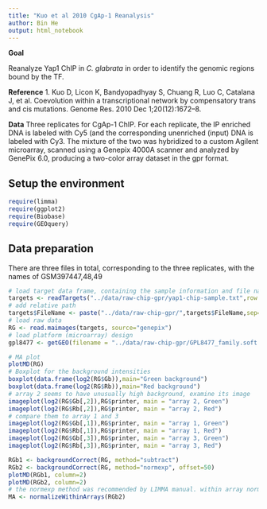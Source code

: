 ```yaml
---
title: "Kuo et al 2010 CgAp-1 Reanalysis"
author: Bin He
output: html_notebook
---
```


**Goal**

Reanalyze Yap1 ChIP in _C. glabrata_ in order to identify the genomic regions bound by the TF.

**Reference**
1. Kuo D, Licon K, Bandyopadhyay S, Chuang R, Luo C, Catalana J, et al. Coevolution within a transcriptional network by compensatory trans and cis mutations. Genome Res. 2010 Dec 1;20(12):1672–8. 

**Data**
Three replicates for CgAp-1 ChIP. For each replicate, the IP enriched DNA is labeled with Cy5 (and the corresponding unenriched (input) DNA is labeled with Cy3. The mixture of the two was hybridized to a custom Agilent microarray, scanned using a Genepix 4000A scanner and analyzed by GenePix 6.0, producing a two-color array dataset in the gpr format.

## Setup the environment

```r
require(limma)
require(ggplot2)
require(Biobase)
require(GEOquery)
```

## Data preparation

There are three files in total, corresponding to the three replicates, with the names of GSM397447,48,49

```r
# load target data frame, containing the sample information and file names
targets <- readTargets("../data/raw-chip-gpr/yap1-chip-sample.txt",row.names = "Name")
# add relative path
targets$FileName <- paste("../data/raw-chip-gpr/",targets$FileName,sep="")
# load raw data
RG <- read.maimages(targets, source="genepix")
# load platform (microarray) design
gpl8477 <- getGEO(filename = "../data/raw-chip-gpr/GPL8477_family.soft.gz")
```

```r
# MA plot
plotMD(RG)
# Boxplot for the background intensities
boxplot(data.frame(log2(RG$Gb)),main="Green background")
boxplot(data.frame(log2(RG$Rb)),main="Red background")
# array 2 seems to have unusually high background, examine its image
imageplot(log2(RG$Gb[,2]),RG$printer, main = "array 2, Green")
imageplot(log2(RG$Rb[,2]),RG$printer, main = "array 2, Red")
# compare them to array 1 and 3
imageplot(log2(RG$Gb[,1]),RG$printer, main = "array 1, Green")
imageplot(log2(RG$Rb[,1]),RG$printer, main = "array 1, Red")
imageplot(log2(RG$Gb[,3]),RG$printer, main = "array 3, Green")
imageplot(log2(RG$Rb[,3]),RG$printer, main = "array 3, Red")
```

```r
RGb1 <- backgroundCorrect(RG, method="subtract")
RGb2 <- backgroundCorrect(RG, method="normexp", offset=50)
plotMD(RGb1, column=2)
plotMD(RGb2, column=2)
# the normexp method was recommended by LIMMA manual. within array normalization is then applied on the background corrected dataset
MA <- normalizeWithinArrays(RGb2)
```